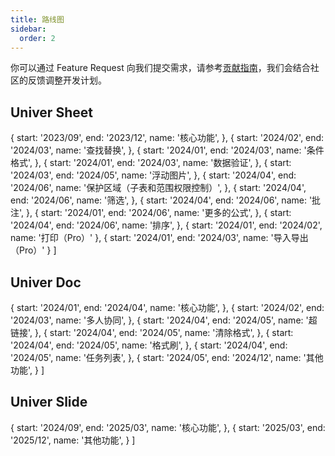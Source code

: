 ```yaml
---
title: 路线图
sidebar:
  order: 2
---
```



你可以通过 Feature Request 向我们提交需求，请参考[贡献指南](/zh-cn/guides/contributing)，我们会结合社区的反馈调整开发计划。

## Univer Sheet

  {
    start: '2023/09',
    end: '2023/12',
    name: '核心功能',
  },
  {
    start: '2024/02',
    end: '2024/03',
    name: '查找替换',
  },
  {
    start: '2024/01',
    end: '2024/03',
    name: '条件格式',
  },
  {
    start: '2024/01',
    end: '2024/03',
    name: '数据验证',
  },
  {
    start: '2024/03',
    end: '2024/05',
    name: '浮动图片',
  },
  {
    start: '2024/04',
    end: '2024/06',
    name: '保护区域（子表和范围权限控制）',
  },
  {
    start: '2024/04',
    end: '2024/06',
    name: '筛选',
  },
  {
    start: '2024/04',
    end: '2024/06',
    name: '批注',
  },
  {
    start: '2024/01',
    end: '2024/06',
    name: '更多的公式',
  },
  {
    start: '2024/04',
    end: '2024/06',
    name: '排序',
  },
  {
    start: '2024/01',
    end: '2024/02',
    name: '打印（Pro）'
  },
  {
    start: '2024/01',
    end: '2024/03',
    name: '导入导出（Pro）'
  }
]

<Roadmap client:load data={sheetData} />

## Univer Doc

  {
    start: '2024/01',
    end: '2024/04',
    name: '核心功能',
  },
  {
    start: '2024/02',
    end: '2024/03',
    name: '多人协同',
  },
  {
    start: '2024/04',
    end: '2024/05',
    name: '超链接',
  },
  {
    start: '2024/04',
    end: '2024/05',
    name: '清除格式',
  },
  {
    start: '2024/04',
    end: '2024/05',
    name: '格式刷',
  },
  {
    start: '2024/04',
    end: '2024/05',
    name: '任务列表',
  },
  {
    start: '2024/05',
    end: '2024/12',
    name: '其他功能',
  }
]

<Roadmap client:load data={docData} />

## Univer Slide

  {
    start: '2024/09',
    end: '2025/03',
    name: '核心功能',
  },
  {
    start: '2025/03',
    end: '2025/12',
    name: '其他功能',
  }
]

<Roadmap client:load data={slideData} />

